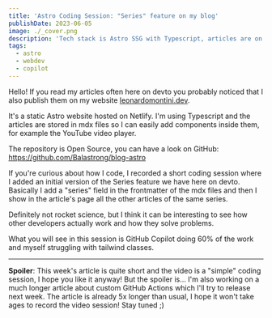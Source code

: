 ```yaml
---
title: 'Astro Coding Session: "Series" feature on my blog'
publishDate: 2023-06-05
image: ./_cover.png
description: 'Tech stack is Astro SSG with Typescript, articles are on mdx files and Netlify is the hosting. Join me in this short coding session!'
tags:
  - astro
  - webdev
  - copilot
---
```



Hello! If you read my articles often here on devto you probably noticed that I also publish them on my website [leonardomontini.dev](https://leonardomontini.dev).

It's a static Astro website hosted on Netlify. I'm using Typescript and the articles are stored in mdx files so I can easily add components inside them, for example the YouTube video player.

The repository is Open Source, you can have a look on GitHub: https://github.com/Balastrong/blog-astro

If you're curious about how I code, I recorded a short coding session where I added an initial version of the Series feature we have here on devto. Basically I add a "series" field in the frontmatter of the mdx files and then I show in the article's page all the other articles of the same series.

Definitely not rocket science, but I think it can be interesting to see how other developers actually work and how they solve problems.

What you will see in this session is GitHub Copilot doing 60% of the work and myself struggling with tailwind classes.

<YouTube id="P99L9DLh6gg" />

---

**Spoiler**: This week's article is quite short and the video is a "simple" coding session, I hope you like it anyway! But the spoiler is... I'm also working on a much longer article about custom GitHub Actions which I'll try to release next week. The article is already 5x longer than usual, I hope it won't take ages to record the video session! Stay tuned ;)

